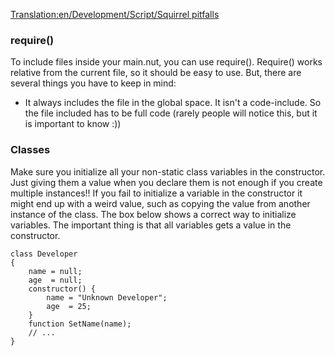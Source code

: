 [[Translation:en/Development/Script/Squirrel pitfalls]]
{{en/Development/Script/Navigation}}

===require()===

To include files inside your main.nut, you can use require(). Require() works relative from the current file, so it should be easy to use. But, there are several things you have to keep in mind:

* It always includes the file in the global space. It isn't a code-include. So the file included has to be full code (rarely people will notice this, but it is important to know :))

===Classes===

Make sure you initialize all your non-static class variables in the constructor. Just giving them a value when you declare them is not enough if you create multiple instances!! If you fail to initialize a variable in the constructor it might end up with a weird value, such as copying the value from another instance of the class. The box below shows a correct way to initialize variables. The important thing is that all variables gets a value in the constructor. 

 class Developer
 {
     name = null;
     age  = null;
     constructor() {
         name = "Unknown Developer";
         age  = 25;
     }
     function SetName(name);
     // ...
 }